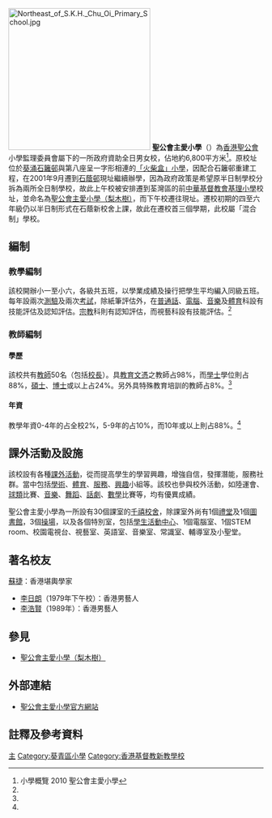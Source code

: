 {{non-free|time=2011-07-21T12:44:29+00:00}}
{{coord|22.3706365|114.1395552|type:landmark_source:enwiki-googlemaplink|display=title}}
{{Infobox school
| name = 聖公會主愛小學<br/>S.K.H. Chu Oi Primary School
| image = [[File:S.K.H._Chu_Oi_Primary_School_(deep_blue_sky).jpg|280px]]
| caption = 校舍西南面
| motto = 非以役人，乃役於人
| established = 1968年
| type = 津貼全日男女小學
| principal = 周向仁校長
| session = 小一至小六
| classes = 30班
| religion = [[基督教|基督教]]
| affiliation = [[聖公會|聖公會]]小學監理委員會
| location = {{HKG}}[[新界西|新界西]][[葵涌|葵涌]][[石蔭|石蔭]]童子街45號
| area = 約6,800平方米<ref name="r1" />
| telephone = {{tel|852|2426 7424}}
| fax = {{tel|852|2427 2233}}
| website = {{url|http://www.chuoi.edu.hk}}
| lastupdate = 2020-11-06
}}
[[File:Northeast_of_S.K.H._Chu_Oi_Primary_School.jpg|280px]]
'''聖公會主愛小學'''（{{lang-en|S.K.H. Chu Oi Primary School}}）為[[香港|香港]][[聖公會|聖公會]]小學監理委員會屬下的一所政府資助全日男女校，佔地約6,800平方米<ref name="r1">小學概覽 2010 聖公會主愛小學</ref>。原校址位於[[葵涌|葵涌]][[石籬邨|石籬邨]]與第八座呈一字形相連的[[「火柴盒」小學|「火柴盒」小學]]，因配合石籬邨重建工程，在2001年9月遷到[[石蔭邨|石蔭邨]]現址繼續辦學，因為政府政策是希望原半日制學校分拆為兩所全日制學校，故此上午校被安排遷到荃灣區的前[[中華基督教會基理小學|中華基督教會基理小學]]校址，並命名為[[聖公會主愛小學（梨木樹）|聖公會主愛小學（梨木樹）]]，而下午校遷往現址。遷校初期的四至六年級仍以半日制形式在石蔭新校舍上課，故此在遷校首三個學期，此校屬「混合制」學校。

==編制==
===教學編制===
該校開辦小一至小六，各級共五班，以學業成績及操行把學生平均編入同級五班。每年設兩次[[測驗|測驗]]及兩次[[考試|考試]]，除紙筆評估外，在[[普通話|普通話]]、[[電腦|電腦]]、[[音樂|音樂]]及[[體育|體育]]科設有技能評估及認知評估。[[宗教|宗教]]科則有認知評估，而視藝科設有技能評估。<ref name="r1" />
 
===教師編制===
====學歷====
該校共有[[教師|教師]]50名（包括[[校長|校長]]）。具[[教育文憑|教育文憑]]之教師占98%，而[[學士|學士]]學位則占88%，[[碩士|碩士]]、[[博士|博士]]或以上占24%。另外具特殊教育培訓的教師占8%。<ref name="r1" />
====年資====
教學年資0-4年的占全校2%，5-9年的占10%，而10年或以上則占88%。<ref name="r1" /> 

==課外活動及設施==
該校設有各種[[課外活動|課外活動]]，從而提高學生的學習興趣，增強自信，發揮潛能，服務社群。當中包括[[學術|學術]]、[[體育|體育]]、[[服務|服務]]、[[興趣|興趣]]小組等。該校也參與校外活動，如陸運會、[[球類|球類]]比賽、[[音樂|音樂]]、[[舞蹈|舞蹈]]、[[話劇|話劇]]、[[數學|數學]]比賽等，均有優異成績。

聖公會主愛小學為一所設有30個課室的[[千禧校舍|千禧校舍]]，除課室外尚有1個[[禮堂|禮堂]]及1個[[圖書館|圖書館]]，3個[[操場|操場]]，以及各個特別室，包括[[學生活動中心|學生活動中心]]、1個電腦室、1個STEM room、校園電視台、視藝室、英語室、音樂室、常識室、輔導室及小聖堂。

==著名校友==
{{未完成列表}}
[[蘇捷|蘇捷]]：香港堪輿學家
*[[李日朗|李日朗]]（1979年下午校）：香港男藝人
*[[李浩賢|李浩賢]]（1989年）：香港男藝人

==參見==
*[[聖公會主愛小學（梨木樹）|聖公會主愛小學（梨木樹）]]

==外部連結==
*[http://www.chuoi.edu.hk 聖公會主愛小學官方網站]

==註釋及參考資料 ==
<references/>

{{香港聖公會院校}}

[[Category:香港聖公會小學|主]]
[[Category:葵青區小學|Category:葵青區小學]]
[[Category:香港基督教新教學校|Category:香港基督教新教學校]]